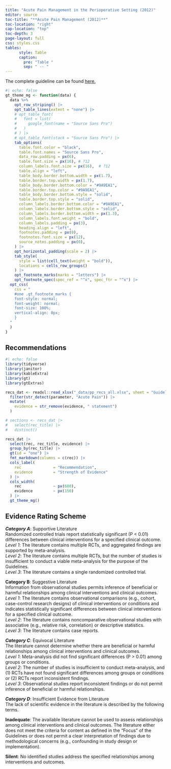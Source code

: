```yaml
---
title: "Acute Pain Management in the Perioperative Setting (2012)"
editor: source
toc-title: "**Acute Pain Management (2012)**"
toc-location: "right"
cap-location: "top"
toc-depth: 3
page-layout: full
css: styles.css
tables:
      style: Table
      caption:
        pre: "Table "
        sep: " -- "
---
```


The complete guideline can be found [here.](https://pubs.asahq.org/anesthesiology/article/116/2/248/12956/Practice-Guidelines-for-Acute-Pain-Management-in)

```r
#| echo: false
gt_theme_mg <- function(data) {
  data %>%
    opt_row_striping() |>
    opt_table_lines(extent = "none") |>
    # opt_table_font(
    #   font = list(
    #     google_font(name = "Source Sans Pro")
    #   )
    # ) |>
    # opt_table_font(stack = "Source Sans Pro") |>
    tab_options(
      table.font.color = "black",
      table.font.names = "Source Sans Pro",
      data_row.padding = px(6),
      table.font.size = px(16), # ?12
      column_labels.font.size = px(16),  # ?12
      table.align = "left",
      table_body.border.bottom.width = px(1.7),
      table.border.top.width = px(1.7),
      table_body.border.bottom.color = "#9A9EA1",
      table.border.top.color = "#9A9EA1",
      table_body.border.bottom.style = "solid",
      table.border.top.style = "solid",
      column_labels.border.bottom.color = "#9A9EA1",
      column_labels.border.bottom.style = "solid",
      column_labels.border.bottom.width = px(1.3),
      column_labels.font.weight = "bold",
      column_labels.padding = px(3),
      heading.align = "left",
      footnotes.padding = px(0),
      footnotes.font.size = px(12),
      source_notes.padding = px(0),
    ) |>
    opt_horizontal_padding(scale = 2) |>
    tab_style(
      style = list(cell_text(weight = "bold")),
      locations = cells_row_groups()
    ) |>
    opt_footnote_marks(marks = "letters") |>
    opt_footnote_spec(spec_ref = "^x", spec_ftr = "^x") |>
  opt_css(
    css = "
    #one .gt_footnote_marks {
    font-style: normal;
    font-weight: normal;
    font-size: 100%;
    vertical-align: 0px;
    }
  "
  )
}

```

## Recommendations

```r
#| echo: false
library(tidyverse)
library(janitor)
library(kableExtra)
library(gt)
library(gtExtras)

recs_dat <- readxl::read_xlsx("_data/pp_recs_all.xlsx", sheet = "Guidelines", range = "A1:F485") |> 
  filter(str_detect(parameter, "Acute Pain")) |> 
  mutate(
    evidence = str_remove(evidence, " statement")
  )

# sections <- recs_dat |>
#   select(rec_title) |> 
#   distinct()

recs_dat |> 
  select(rec, rec_title, evidence) |> 
  group_by(rec_title) |> 
  gt(id = "one") |> 
  fmt_markdown(columns = c(rec)) |> 
  cols_label(
    rec              = "Recommendation",
    evidence         = "Strength of Evidence"
  ) |> 
  cols_width(
    rec              ~ px(600),
    evidence         ~ px(150)
  ) |> 
  gt_theme_mg() 

```




## Evidence Rating Scheme

***Category A***: Supportive Literature<br/> 
Randomized controlled trials report statistically significant (P \< 0.01) differences between clinical interventions for a specified clinical outcome.<br/>
*Level 1*: The literature contains multiple RCTs, and aggregated findings are supported by meta-analysis.<br/>
*Level 2*: The literature contains multiple RCTs, but the number of studies is insufficient to conduct a viable meta-analysis for the purpose of the Guidelines.<br/>
*Level 3*: The literature contains a single randomized controlled trial.

**Category B**: Suggestive Literature <br/>
Information from observational studies permits inference of beneficial or harmful relationships among clinical interventions and clinical outcomes.<br/>
*Level 1*: The literature contains observational comparisons (e.g., cohort, case-control research designs) of clinical interventions or conditions and indicates statistically significant differences between clinical interventions for a specified clinical outcome.<br/>
*Level 2*: The literature contains noncomparative observational studies with associative (e.g., relative risk, correlation) or descriptive statistics.<br/>
*Level 3*: The literature contains case reports.

***Category C***: Equivocal Literature<br/> 
The literature cannot determine whether there are beneficial or harmful relationships among clinical interventions and clinical outcomes.<br/>
*Level 1*: Meta-analysis did not find significant differences (P \> 0.01) among groups or conditions.<br/>
*Level 2*: The number of studies is insufficient to conduct meta-analysis, and (1) RCTs have not found significant differences among groups or conditions or (2) RCTs report inconsistent findings.<br/>
*Level 3*: Observational studies report inconsistent findings or do not permit inference of beneficial or harmful relationships.<br/>

***Category D***: Insufficient Evidence from Literature <br/>
The lack of scientific evidence in the literature is described by the following terms.

**Inadequate**: The available literature cannot be used to assess relationships among clinical interventions and clinical outcomes. The literature either does not meet the criteria for content as defined in the "Focus" of the Guidelines or does not permit a clear interpretation of findings due to methodological concerns (e.g., confounding in study design or implementation).

**Silent**: No identified studies address the specified relationships among interventions and outcomes.

